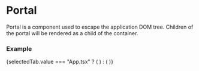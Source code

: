 
# Portal

Portal is a component used to escape the application DOM 
tree. Children of the portal will be rendered as a child of the 
container. 

### Example

<div>
  <div className="not-prose">
    <ExampleFileSelector />
    {selectedTab.value === "App.tsx" ? (
      <ExampleApp />
    ) : (
      <ExampleIndex />
    )}
  </div>
</div>